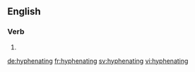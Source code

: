 ==English==

===Verb===
{{head|en|present participle}}

# {{present participle of|hyphenate|lang=en}}

[[de:hyphenating]]
[[fr:hyphenating]]
[[sv:hyphenating]]
[[vi:hyphenating]]